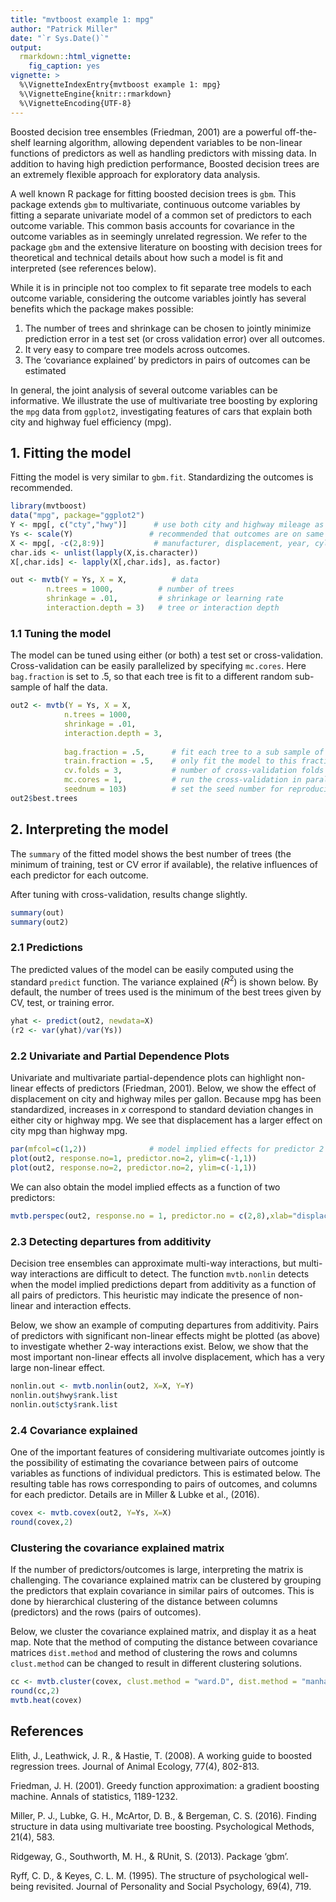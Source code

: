 ```yaml
---
title: "mvtboost example 1: mpg"
author: "Patrick Miller"
date: "`r Sys.Date()`"
output: 
  rmarkdown::html_vignette:
    fig_caption: yes
vignette: >
  %\VignetteIndexEntry{mvtboost example 1: mpg}
  %\VignetteEngine{knitr::rmarkdown}
  %\VignetteEncoding{UTF-8}
---
```


Boosted decision tree ensembles (Friedman, 2001) are a powerful off-the-shelf learning algorithm, allowing dependent variables to be non-linear functions of predictors as well as handling predictors with missing data. In addition to having high prediction performance, Boosted decision trees are an extremely flexible approach for exploratory data analysis.

A well known R package for fitting boosted decision trees is `gbm`. This package extends `gbm` to multivariate, continuous outcome variables by fitting a separate univariate model of a common set of predictors to each outcome variable. This common basis accounts for covariance in the outcome variables as in seemingly unrelated regression. We refer to the package `gbm` and the extensive literature on boosting with decision trees for theoretical and technical details about how such a model is fit and interpreted (see references below).

While it is in principle not too complex to fit separate tree models to each outcome variable, considering the outcome variables jointly has several benefits which the package makes possible:

  1. The number of trees and shrinkage can be chosen to jointly minimize prediction error in a test set (or cross validation error) over all outcomes.
  2. It very easy to compare tree models across outcomes.
  3. The 'covariance explained' by predictors in pairs of outcomes can be estimated

In general, the joint analysis of several outcome variables can be informative. We illustrate the use of multivariate tree boosting by exploring the `mpg` data from `ggplot2`, investigating features of cars that explain both city and highway fuel efficiency (mpg).

## 1. Fitting the model

Fitting the model is very similar to `gbm.fit`. Standardizing the outcomes is recommended.

```r
library(mvtboost)
data("mpg", package="ggplot2")
Y <- mpg[, c("cty","hwy")]      # use both city and highway mileage as dvs
Ys <- scale(Y)                 # recommended that outcomes are on same scale
X <- mpg[, -c(2,8:9)]           # manufacturer, displacement, year, cylinder, transmission,drive, class
char.ids <- unlist(lapply(X,is.character))
X[,char.ids] <- lapply(X[,char.ids], as.factor)

out <- mvtb(Y = Ys, X = X,          # data
        n.trees = 1000,          # number of trees
        shrinkage = .01,         # shrinkage or learning rate
        interaction.depth = 3)   # tree or interaction depth
```

### 1.1 Tuning the model

The model can be tuned using either (or both) a test set or cross-validation. Cross-validation can be easily parallelized by specifying `mc.cores`. Here `bag.fraction` is set to .5, so that each tree is fit to a different random sub-sample of half the data.

```r
out2 <- mvtb(Y = Ys, X = X,
            n.trees = 1000, 
            shrinkage = .01,
            interaction.depth = 3,
            
            bag.fraction = .5,      # fit each tree to a sub sample of this fraction
            train.fraction = .5,    # only fit the model to this fraction of the data set
            cv.folds = 3,           # number of cross-validation folds
            mc.cores = 1,           # run the cross-validation in parallel
            seednum = 103)          # set the seed number for reproducibility
out2$best.trees
```

## 2. Interpreting the model

The `summary` of the fitted model shows the best number of trees (the minimum of training, test or CV error if available), the relative influences of each predictor for each outcome.

After tuning with cross-validation, results change slightly.

```r
summary(out)
summary(out2)
```

### 2.1 Predictions

The predicted values of the model can be easily computed using the standard `predict` function. The variance explained ($R^2$) is shown below. By default, the number of trees used is the minimum of the best trees given by CV, test, or training error. 

```r
yhat <- predict(out2, newdata=X)
(r2 <- var(yhat)/var(Ys))
```

### 2.2 Univariate and Partial Dependence Plots

Univariate and multivariate partial-dependence plots can highlight non-linear effects of predictors (Friedman, 2001). Below, we show the effect of displacement on city and highway miles per gallon. Because mpg has been standardized, increases in $x$ correspond to standard deviation changes in either city or highway mpg. We see that displacement has a larger effect on city mpg than highway mpg.

```r
par(mfcol=c(1,2))              # model implied effects for predictor 2 for cty and hwy
plot(out2, response.no=1, predictor.no=2, ylim=c(-1,1))
plot(out2, response.no=2, predictor.no=2, ylim=c(-1,1))
```

We can also obtain the model implied effects as a function of two predictors:

```r
mvtb.perspec(out2, response.no = 1, predictor.no = c(2,8),xlab="displacement",ylab="class",theta=45,zlab="cty")
```



### 2.3 Detecting departures from additivity

Decision tree ensembles can approximate multi-way interactions, but multi-way interactions are difficult to detect. The function `mvtb.nonlin` detects when the model implied predictions depart from additivity as a function of all pairs of predictors. This heuristic may indicate the presence of non-linear and interaction effects.

Below, we show an example of computing departures from additivity. Pairs of predictors with significant non-linear effects might be plotted (as above) to investigate whether 2-way interactions exist. Below, we show that the most important non-linear effects all involve displacement, which has a very large non-linear effect.

```r
nonlin.out <- mvtb.nonlin(out2, X=X, Y=Y)
nonlin.out$hwy$rank.list
nonlin.out$cty$rank.list

```

### 2.4 Covariance explained

One of the important features of considering multivariate outcomes jointly is the possibility of estimating the covariance between pairs of outcome variables as functions of individual predictors. This is estimated below. The resulting table has rows corresponding to pairs of outcomes, and columns for each predictor. Details are in Miller \& Lubke et al., (2016).
   
```r
covex <- mvtb.covex(out2, Y=Ys, X=X)
round(covex,2)
```
   
### Clustering the covariance explained matrix

If the number of predictors/outcomes is large, interpreting the matrix is challenging. The covariance explained matrix can be clustered by grouping the predictors that explain covariance in similar pairs of outcomes. This is done by hierarchical clustering of the  distance between columns (predictors) and the rows (pairs of outcomes).

Below, we cluster the covariance explained matrix, and display it as a heat map. Note that the method of computing the distance between covariance matrices `dist.method` and method of clustering the rows and columns `clust.method` can be changed to result in different clustering solutions.
   
```r
cc <- mvtb.cluster(covex, clust.method = "ward.D", dist.method = "manhattan")
round(cc,2)
mvtb.heat(covex)
```



## References

Elith, J., Leathwick, J. R., & Hastie, T. (2008). A working guide to boosted regression trees. Journal of Animal Ecology, 77(4), 802-813.

Friedman, J. H. (2001). Greedy function approximation: a gradient boosting machine. Annals of statistics, 1189-1232.

Miller, P. J., Lubke, G. H., McArtor, D. B., & Bergeman, C. S. (2016). Finding structure in data using multivariate tree boosting. Psychological Methods, 21(4), 583.

Ridgeway, G., Southworth, M. H., & RUnit, S. (2013). Package 'gbm'. 

Ryff, C. D., & Keyes, C. L. M. (1995). The structure of psychological well-being revisited. Journal of Personality and Social Psychology, 69(4), 719.


